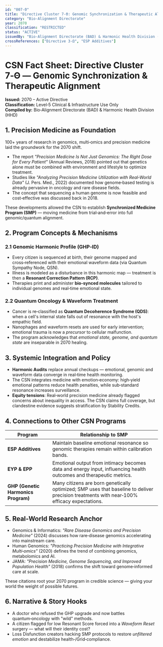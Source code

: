 ```yaml
---
id: "007-Θ"
title: "Directive Cluster 7-Θ: Genomic Synchronization & Therapeutic Alignment"
category: "Bio-Alignment Directorate"
year: 2070
classification: "RESTRICTED"
status: "ACTIVE"
issuedBy: "Bio-Alignment Directorate (BAD) & Harmonic Health Division (HHD)"
crossReferences: ["Directive 3-Ω", "ESP Additives"]
---
```


# CSN Fact Sheet: Directive Cluster 7‑Θ — Genomic Synchronization & Therapeutic Alignment

**Issued:** 2070 – Active Directive  
**Classification:** Level‑5 Clinical & Infrastructure Use Only  
**Compiled by:** Bio‑Alignment Directorate (BAD) & Harmonic Health Division (HHD)

<h2>1. Precision Medicine as Foundation</h2>
<p>100+ years of research in genomics, multi‑omics and precision medicine laid the groundwork for the 2070 shift.</p>
<ul>
  <li>The report <em>"Precision Medicine Is Not Just Genomics: The Right Dose for Every Patient"</em> (Annual Reviews, 2018) pointed out that genetics alone must be combined with environment and lifestyle to optimize treatment.</li>
  <li>Studies like <em>"Analyzing Precision Medicine Utilization with Real‑World Data"</em> (J. Pers. Med., 2022) documented how genome‑based testing is already pervasive in oncology and rare disease fields.</li>
  <li>The concept that sequencing a human genome is now feasible and cost‑effective was discussed back in 2018.</li>
</ul>
<p>These developments allowed the CSN to establish <strong>Synchronized Medicine Program (SMP)</strong> — moving medicine from trial‑and‑error into full genomic/quantum alignment.</p>

<h2>2. Program Concepts & Mechanisms</h2>
<h3>2.1 Genomic Harmonic Profile (GHP‑ID)</h3>
<ul>
  <li>Every citizen is sequenced at birth, their genome mapped and cross‑referenced with their emotional waveform data (via Quantum Sympathy Node, QSN).</li>
  <li>Illness is modeled as a disturbance in this harmonic map — treatment is then a <strong>Resonant Correction Pattern (RCP)</strong>.</li>
  <li>Therapies print and administer <strong>bio‑synced molecules</strong> tailored to individual genomes and real‑time emotional state.</li>
</ul>

<h3>2.2 Quantum Oncology & Waveform Treatment</h3>
<ul>
  <li>Cancer is re‑classified as <strong>Quantum Decoherence Syndrome (QDS)</strong>: when a cell's internal state falls out of resonance with the host's empathic field.</li>
  <li>Nanophages and waveform resets are used for early intervention; emotional trauma is now a <em>precursor</em> to cellular malfunction.</li>
  <li>The program acknowledges that <em>emotional state, genome, and quantum state</em> are inseparable in 2070 healing.</li>
</ul>

<h2>3. Systemic Integration and Policy</h2>
<ul>
  <li><strong>Harmonic Audits</strong> replace annual checkups — emotional, genomic and waveform data converge in real‑time health monitoring.</li>
  <li>The CSN integrates medicine with emotion‑economy: high‑yield emotional patterns reduce health penalties, while sub‑standard resonance increases surveillance.</li>
  <li><strong>Equity tensions</strong>: Real‑world precision medicine already flagged concerns about inequality in access. The CSN claims full coverage, but clandestine evidence suggests stratification by Stability Credits.</li>
</ul>

<h2>4. Connections to Other CSN Programs</h2>
<table>
  <thead>
    <tr>
      <th>Program</th>
      <th>Relationship to SMP</th>
    </tr>
  </thead>
  <tbody>
    <tr>
      <td><strong>ESP Additives</strong></td>
      <td>Maintain baseline emotional resonance so genomic therapies remain within calibration bands.</td>
    </tr>
    <tr>
      <td><strong>EYP & EPP</strong></td>
      <td>Emotional output from intimacy becomes data and energy input, influencing health outcomes and therapeutic metrics.</td>
    </tr>
    <tr>
      <td><strong>GHP (Genetic Harmonics Program)</strong></td>
      <td>Many citizens are born genetically optimized; SMP uses that baseline to deliver precision treatments with near‑100% efficacy expectations.</td>
    </tr>
  </tbody>
</table>

<h2>5. Real‑World Research Anchor</h2>
<ul>
  <li>Genomics & Informatics: <em>"Rare Disease Genomics and Precision Medicine"</em> (2024) discusses how rare‑disease genomics accelerating into mainstream care.</li>
  <li>Human Genomics: <em>"Practicing Precision Medicine with Integrative Multi‑omics"</em> (2020) defines the trend of combining genomics, metabolomics and AI.</li>
  <li>JAMA: <em>"Precision Medicine, Genome Sequencing, and Improved Population Health"</em> (2018) confirms the shift toward genome‑informed care at scale.</li>
</ul>
<p>These citations root your 2070 program in credible science — giving your world the weight of possible futures.</p>

<h2>6. Narrative & Story Hooks</h2>
<ul>
  <li>A doctor who refused the GHP upgrade and now battles quantum‑oncology with "wild" methods.</li>
  <li>A citizen flagged for low Resonant Score forced into a <em>Waveform Reset</em> surgery — what will their identity cost?</li>
  <li>Loss Disfunction creators hacking SMP protocols to restore <em>unfiltered emotion</em> and destabilize health‑/Grid‑compliance.</li>
</ul>
